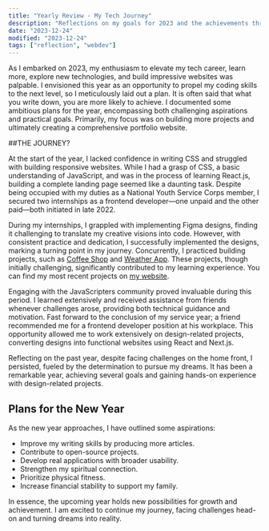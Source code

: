```yaml
---
title: "Yearly Review - My Tech Journey"
description: "Reflections on my goals for 2023 and the achievements throughout the year"
date: "2023-12-24"
modified: "2023-12-24"
tags: ["reflection", "webdev"]
---
```


<CustomImage
  src="https://raw.githubusercontent.com/TEECOD3/blogposts/main/Images/blog-post-4.jpg"
  alt="meditation boy"
/>

As I embarked on 2023, my enthusiasm to elevate my tech career, learn more, explore new technologies, and build impressive websites was palpable. I envisioned this year as an opportunity to propel my coding skills to the next level, so I meticulously laid out a plan. It is often said that what you write down, you are more likely to achieve. I documented some ambitious plans for the year, encompassing both challenging aspirations and practical goals. Primarily, my focus was on building more projects and ultimately creating a comprehensive portfolio website.

##THE JOURNEY?

At the start of the year, I lacked confidence in writing CSS and struggled with building responsive websites. While I had a grasp of CSS, a basic understanding of JavaScript, and was in the process of learning React.js, building a complete landing page seemed like a daunting task. Despite being occupied with my duties as a National Youth Service Corps member, I secured two internships as a frontend developer—one unpaid and the other paid—both initiated in late 2022.

During my internships, I grappled with implementing Figma designs, finding it challenging to translate my creative visions into code. However, with consistent practice and dedication, I successfully implemented the designs, marking a turning point in my journey. Concurrently, I practiced building projects, such as [Coffee Shop](https://cofeeshop-topshi.netlify.app/) and [Weather App](https://ephemeral-kringle-20b9f7.netlify.app/). These projects, though initially challenging, significantly contributed to my learning experience. You can find my most recent projects on [my website](https://teecod3.vercel.app/).

Engaging with the JavaScripters community proved invaluable during this period. I learned extensively and received assistance from friends whenever challenges arose, providing both technical guidance and motivation. Fast forward to the conclusion of my service year; a friend recommended me for a frontend developer position at his workplace. This opportunity allowed me to work extensively on design-related projects, converting designs into functional websites using React and Next.js.

Reflecting on the past year, despite facing challenges on the home front, I persisted, fueled by the determination to pursue my dreams. It has been a remarkable year, achieving several goals and gaining hands-on experience with design-related projects.

## Plans for the New Year

<CustomImage
  src="https://raw.githubusercontent.com/TEECOD3/blogposts/main/Images/blog-post-2.jpg"
  alt="engineer"
/>

As the new year approaches, I have outlined some aspirations:

- Improve my writing skills by producing more articles.
- Contribute to open-source projects.
- Develop real applications with broader usability.
- Strengthen my spiritual connection.
- Prioritize physical fitness.
- Increase financial stability to support my family.

In essence, the upcoming year holds new possibilities for growth and achievement. I am excited to continue my journey, facing challenges head-on and turning dreams into reality.
